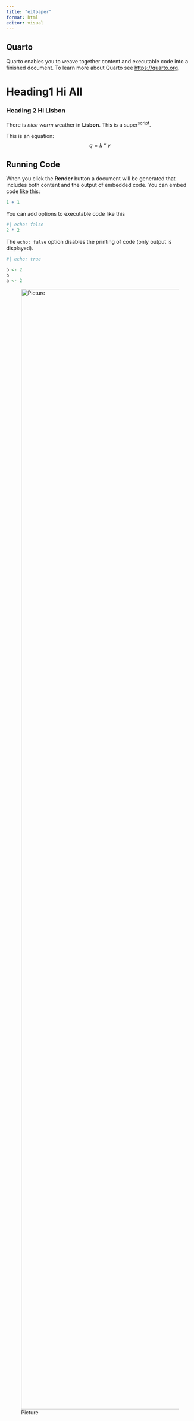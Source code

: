 ```yaml
---
title: "eitpaper"
format: html
editor: visual
---
```


## Quarto

Quarto enables you to weave together content and executable code into a finished document. To learn more about Quarto see <https://quarto.org>.

# Heading1 Hi All

### Heading 2 Hi Lisbon

There is *nice warm* weather in **Lisbon**. This is a super^script^.

This is an equation: $$q = k * v$$

## Running Code

When you click the **Render** button a document will be generated that includes both content and the output of embedded code. You can embed code like this:

```r
1 + 1
```

You can add options to executable code like this

```r
#| echo: false
2 * 2
```

The `echo: false` option disables the printing of code (only output is displayed).

```r
#| echo: true

b <- 2
b
a <- 2
```

![Picture](images/20240622_173409.jpg){width="3000"}
